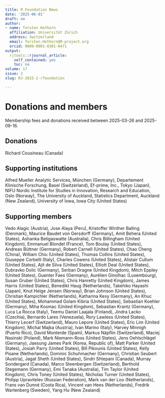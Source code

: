 ```yaml
---
title: R Foundation News
date: '2025-06-01'
draft: no
author:
- name: Torsten Hothorn
  affiliation: Universität Zürich
  address: Switzerland
  email: Torsten.Hothorn@R-project.org
  orcid: 0000-0001-8301-0471
output:
  rjtools::rjournal_article:
    self_contained: yes
    toc: no
volume: 17
issue: 2
slug: RJ-2025-2-rfoundation

---
```



# Donations and members

Membership fees and donations received between
2025-03-26 and 2025-09-16.

## Donations

Richard Cousineau (Canada)

## Supporting institutions

Alfred Mueller Analytic Services, München (Germany),
Departement Klinische Forschung, Basel (Switzerland),
Ef-prime, Inc., Tokyo (Japan),
NIFU Nordic Institute for Studies in Innovation, Research and Education, Oslo (Norway),
The University of Auckland, Statistics Department, Auckland (New Zealand),
University of Iowa, Iowa City (United States)

## Supporting members

Vedo Alagic (Austria),
Jose Alaya (Peru),
Kristoffer Winther Balling (Denmark),
Maurice Baudet von Gersdorff (Germany),
Amit Behera (United States),
Ashanka Beligaswatte (Australia),
Chris Billingham (United Kingdom),
Emmanuel Blondel (France),
Tom Boulay (United States),
Andreas Büttner (Germany),
Robert Carnell (United States),
Chao Cheng (China),
William Chiu (United States),
Thomas Collins (United States),
Giuseppe Corbelli (Italy),
Charles Cowens (United States),
Alistair Cullum (United States),
Ajit de Silva (United States),
Elliott Deal (United States),
Dubravko Dolic (Germany),
Serban Dragne (United Kingdom),
Mitch Eppley (United States),
Guenter Faes (Germany),
Aurélien Ginolhac (Luxembourg),
Susan Gruber (United States),
Chris Hanretty (United Kingdom),
James Harris (United States),
Benedikt Haug (Netherlands),
Takehiko Hayashi (Japan),
Knut Helge Jensen (Norway),
Brian Johnson (United States),
Christian Kampichler (Netherlands),
Katharina Kesy (Germany),
An Khuc (United States),
Mohammad Golam Kibria (United States),
Sebastian Koehler (Germany),
Miha Kosmac (United Kingdom),
Sebastian Krantz (Germany),
Luca La Rocca (Italy),
Teemu Daniel Laajala (Finland),
Jindra Lacko (Czechia),
Bernardo Lares (Venezuela),
Rory Lawless (United States),
Thierry Lecerf (Switzerland),
Mauro Lepore (United States),
Eric Lim (United Kingdom),
Michal Majka (Austria),
Ivan Marino (Italy),
Harvey Minnigh (Puerto Rico),
David Monterde (Spain),
Markus Näpflin (Switzerland),
Maciej Nasinski (Poland),
Mark Niemann-Ross (United States),
Jens Oehlschlägel (Germany),
Jaesung James Park (Korea, Republic of),
Matt Parker (United States),
Josiah Parry (United States),
Bill Pikounis (United States),
Kelly Pisane (Netherlands),
Dominic Schuhmacher (Germany),
Christian Seubert (Austria),
Jagat Sheth (United States),
Sindri Shtepani (Canada),
Murray Sondergard (Canada),
Marco Steenbergen (Switzerland),
Berthold Stegemann (Germany),
Emi Tanaka (Australia),
Tim Taylor (United Kingdom),
Chris Toney (United States),
Nicholas Turner (United States),
Philipp Upravitelev (Russian Federation),
Mark van der Loo (Netherlands),
Frans van Dunné (Costa Rica),
Vincent van Hees (Netherlands),
Fredrik Wartenberg (Sweden),
Yang Hu (New Zealand)
